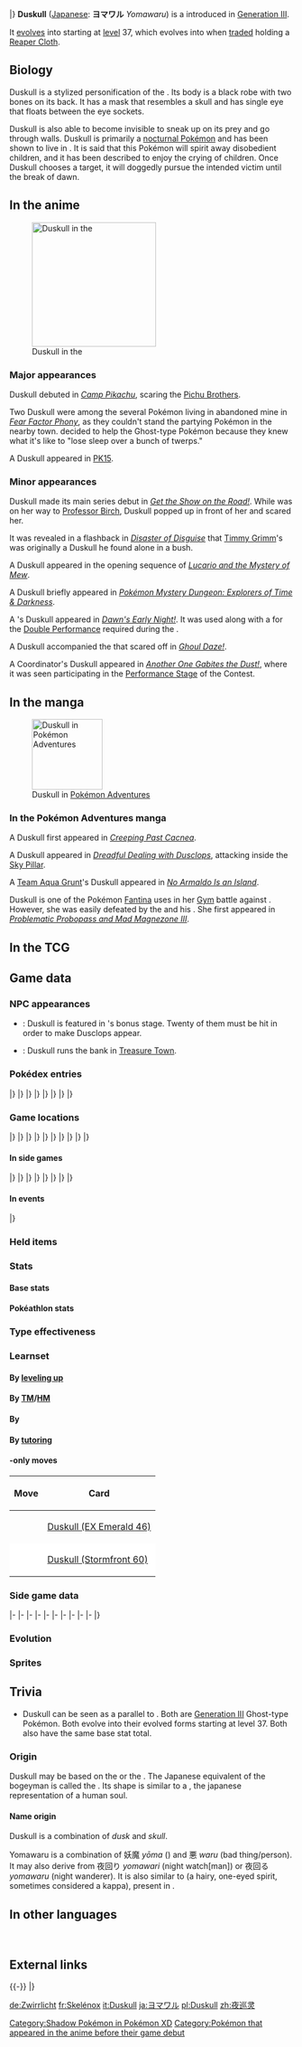 {{PokémonPrevNext/Head|type=Ghost}}
{{PokémonPrevNext/GO|species=Duskull}}
{{PokémonPrevNext/Pokémon|type=Ghost|prevnum=354|prev=Banette|nextnum=356|next=Dusclops|roundleft=bl|roundright=br}}
|}
{{Pokémon Infobox
|name=Duskull
|jname=ヨマワル
|tmname=Yomawaru
|ndex=355
|hdex=148
|hdex6=153
|sdex=189
|abrow=190
|obrow=148
|opbrow=196
|typebox=1
|type1=Ghost
|category=Requiem
|height-ftin=2'07"
|height-m=0.8
|weight-lbs=33.1
|weight-kg=15.0
|abilityn=d
|ability1=Levitate
|abilityd=Frisk
|egggroupn=1
|egggroup1=Amorphous
|color=Black
|eggcycles=25
|evtotal=1
|evsd=1
|expyield=59
|oldexp=97
|lv100exp=800,000
|gendercode=127
|catchrate=190
|body=04
|pokefordex=duskull
|generation=3
|friendship=35
}}
'''Duskull''' ([[List of Japanese Pokémon names|Japanese]]: '''ヨマワル''' ''Yomawaru'') is a {{type|Ghost}} {{OBP|Pokémon|species}} introduced in [[Generation III]].

It [[Evolution|evolves]] into {{p|Dusclops}} starting at [[level]] 37, which evolves into {{p|Dusknoir}} when [[trade]]d holding a [[Reaper Cloth]].

==Biology==
Duskull is a stylized personification of the {{wp|Grim Reaper}}. Its body is a black robe with two bones on its back. It has a mask that resembles a skull and has single eye that floats between the eye sockets.

Duskull is also able to become invisible to sneak up on its prey and go through walls. Duskull is primarily a [[nocturnal Pokémon]] and has been shown to live in {{DL|List of Pokémon by habitat|Forest Pokémon|thick forests}}. It is said that this Pokémon will spirit away disobedient children, and it has been described to enjoy the crying of children. Once Duskull chooses a target, it will doggedly pursue the intended victim until the break of dawn.

==In the anime==
[[File:Duskull anime.png|thumb|left|220px|Duskull in the {{pkmn|anime}}]]
===Major appearances===
Duskull debuted in ''[[PK11|Camp Pikachu]]'', scaring the [[Pichu Brothers]].

Two Duskull were among the several {{type|Ghost}} Pokémon living in abandoned mine in ''[[AG146|Fear Factor Phony]]'', as they couldn't stand the partying {{type|Psychic}} Pokémon in the nearby town. {{TRT}} decided to help the Ghost-type Pokémon because they knew what it's like to "lose sleep over a bunch of twerps."

A Duskull appeared in [[PK15]].

===Minor appearances===
Duskull made its main series debut in ''[[AG001|Get the Show on the Road!]]''. While {{an|May}} was on her way to [[Professor Birch]], Duskull popped up in front of her and scared her.

It was revealed in a flashback in ''[[AG061|Disaster of Disguise]]'' that [[Timmy Grimm]]'s {{p|Dusclops}} was originally a Duskull he found alone in a bush.

A Duskull appeared in the opening sequence of ''[[M08|Lucario and the Mystery of Mew]]''.

A Duskull briefly appeared in ''[[SS020|Pokémon Mystery Dungeon: Explorers of Time & Darkness]]''.

A {{pkmn|Coordinator}}'s Duskull appeared in ''[[DP049|Dawn's Early Night!]]''. It was used along with a {{p|Psyduck}} for the [[Double Performance]] required during the {{ci|Hearthome}} {{pkmn|Contest}}.

A Duskull accompanied the {{p|Banette}} that scared off {{MTR}} in ''[[DP090|Ghoul Daze!]]''.

A Coordinator's Duskull appeared in ''[[DP114|Another One Gabites the Dust!]]'', where it was seen participating in the [[Appeal|Performance Stage]] of the {{to|Chocovine}} Contest.

==In the manga==
[[File:Fantina Duskull Adventures.png|thumb|125px|Duskull in [[Pokémon Adventures]]]]
===In the Pokémon Adventures manga===
A Duskull first appeared in ''[[PS181|Creeping Past Cacnea]]''.

A Duskull appeared in ''[[PS241|Dreadful Dealing with Dusclops]]'', attacking {{adv|Wally}} inside the [[Sky Pillar]].

A [[Team Aqua Grunt]]'s Duskull appeared in ''[[PS243|No Armaldo Is an Island]]''.

Duskull is one of the Pokémon [[Fantina]] uses in her [[Gym]] battle against {{adv|Platinum}}. However, she was easily defeated by the {{type|Normal}} {{adv|Lax}} and his {{type|Ghost}} {{m|Lick}}. She first appeared in ''[[PS370|Problematic Probopass and Mad Magnezone III]]''.

==In the TCG==
{{main|Duskull (TCG)}}

==Game data==
===NPC appearances===
* {{g|Pinball: Ruby & Sapphire}}: Duskull is featured in {{p|Dusclops}}'s bonus stage. Twenty of them must be hit in order to make Dusclops appear.
* {{g|Mystery Dungeon: Explorers of Time and Explorers of Darkness}}: Duskull runs the bank in [[Treasure Town]].

===Pokédex entries===
{{Dex/Header|type=Ghost}}
{{Dex/NA|gen=III}}
{{Dex/Gen|gen=III}}
{{Dex/Entry1|v=Ruby|t=FFF|entry=Duskull can pass through any wall no matter how thick it may be. Once this Pokémon chooses a target, it will doggedly pursue the intended victim until the break of dawn.}}
{{Dex/Entry1|v=Sapphire|t=FFF|entry=Duskull wanders lost among the deep darkness of midnight. There is an oft-told admonishment given to misbehaving children that this Pokémon will spirit away bad children who earn scoldings from their mothers.}}
{{Dex/Entry1|v=Emerald|t=FFF|entry=A glare from its single scarlet eye makes even burly grown-ups freeze in utter fear. It is a nocturnal Pokémon that roams about under the cloak of darkness.}}
{{Dex/Entry2|v=FireRed|v2=LeafGreen|entry=Making itself invisible, it silently sneaks up to prey. It has the ability to slip through thick walls.}}
|}
|}
{{Dex/Gen|gen=IV}}
{{Dex/Entry2|v=Diamond|v2=Pearl|entry=It doggedly pursues its prey wherever it goes. However, the chase is abandoned at sunrise.}}
{{Dex/Entry1|v=Platinum|entry=It loves the crying of children. It startles bad kids by passing through walls and making them cry.}}
{{Dex/Entry2|v=HeartGold|v2=SoulSilver|entry=If it finds bad children who won't listen to their parents, it will spirit them away--or so it's said.}}
|}
|}
{{Dex/Gen|gen=V}}
{{Dex/Entry2|v=Black|v2=White|t=FFF|entry=It loves the crying of children. It startles bad kids by passing through walls and making them cry.}}
{{Dex/Entry2|v=Black 2|v2=White 2|t=FFF|entry=It loves the crying of children. It startles bad kids by passing through walls and making them cry.}}
|}
|}
{{Dex/Gen|gen=VI}}
{{Dex/Entry1|v=X|t=FFF|entry=It doggedly pursues its prey wherever it goes. However, the chase is abandoned at sunrise.}}
{{Dex/Entry1|v=Y|entry=If it finds bad children who won't listen to their parents, it will spirit them away--or so it's said.}}
{{Dex/Entry1|t=FFF|v=Omega Ruby|entry=Duskull can pass through any wall no matter how thick it may be. Once this Pokémon chooses a target, it will doggedly pursue the intended victim until the break of dawn.}}
{{Dex/Entry1|t=FFF|v=Alpha Sapphire|entry=Duskull wanders lost among the deep darkness of midnight. There is an oft-told admonishment given to misbehaving children that this Pokémon will spirit away bad children who earn scoldings from their mothers.}}
|}
|}
{{Dex/Footer}}

===Game locations===
{{Availability/Header|type=Ghost}}
{{Availability/NA|gen=III}}
{{Availability/Gen|gen=III}}
{{Availability/Entry1|v=Ruby|t=FFF|area=[[Route]]s {{rtn|121|Hoenn}} and {{rtn|123|Hoenn}}, [[Mt. Pyre]]}}
{{Availability/Entry1|v=Sapphire|t=FFF|area=[[Mt. Pyre]]}}
{{Availability/Entry1|v=Emerald|t=FFF|area=[[Mt. Pyre]]}}
{{Availability/Entry2/None|v=FireRed|v2=LeafGreen}}
{{Availability/Entry1/None|v=Colosseum}}
{{Availability/Entry1|v=XD|t=FFF|link=Pokémon XD: Gale of Darkness|area=[[ONBS Station]] {{color2|{{shadow color}}|Shadow Pokémon|(Shadow)}}}}
|}
|}
{{Availability/Gen|gen=IV}}
{{Availability/Entry2|v=Diamond|v2=Pearl|area={{rt|224|Sinnoh}} ([[Poké Radar]])}}
{{Availability/Entry1|v=Platinum|area={{rt|209|Sinnoh}}, [[Lost Tower]], [[Turnback Cave]]}}
{{Availability/Entry2|v=HeartGold|v2=SoulSilver|area={{safari|Johto}}}}
{{Availability/Entry1|v=Pal Park|color=71AD64|link=Pal Park|area={{DL|List of Pokémon by Pal Park location|Forest}}}}
{{Availability/Entry1|v=Pokéwalker|color=F33|link=Pokéwalker|area={{pw|Winner's Path}}}}
|}
|}
{{Availability/Gen|gen=V}}
{{Availability/Entry2/None|v=Black|v2=White|area=[[Dream World]] or [[Poké Transfer]]}}
{{Availability/Entry2/None|v=Black 2|v2=White 2|area=[[Dream World]] or [[Poké Transfer]]}}
{{Availability/Entry1|v=Dream World|color={{dream color}}|area={{dwa|Spooky Manor}}}}
|}
|}
{{Availability/Gen|gen=VI}}
{{Availability/Entry2|v=X|v2=Y|t=FFF|area={{pkmn|breeding|Breed}} {{p|Dusclops}}}}
{{Availability/Entry2|v=Omega Ruby|v2=Alpha Sapphire|t=FFF|t2=FFF|area=[[Mt. Pyre]]}}
|}
|}
{{Availability/Gen|gen=VII}}
{{Availability/Entry2/None|v=Sun|v2=Moon|area=[[Pokémon Bank]]}}
{{Availability/Entry2/None|v=Ultra Sun|v2=Ultra Moon|area=[[Pokémon Bank]]}}
|}
|}
{{Availability/Footer}}

====In side games====
{{Availability/Header|type=Ghost}}
{{Availability/NA|gen=III}}
{{Availability/Gen|gen=III}}
{{Availability/Entry1|v=Channel|color={{water color}}|area=[[Springleaf Field]]}}
{{Availability/Entry1|v=Pinball: R&S|link=Pokémon Pinball: Ruby & Sapphire|color={{ruby color}}|t=fff|area=Forest ([[Ruby Field|Both]] [[Sapphire Field|Fields]])}}
{{Availability/Entry1|v=Trozei!|color={{yellow color}}|area=[[Secret Storage 17]], Endless Level 38, Forever Level 4, [[Mr. Who's Den]]}}
{{Availability/Entry2|v=MD Red|v2=MD Blue|link=Pokémon Mystery Dungeon: Red Rescue Team and Blue Rescue Team|area=[[Sky Tower]] (7F-14F), [[Darknight Relic]] (11F-15F)}}
|}
|}
{{Availability/Gen|gen=IV}}
{{Availability/Entry2|v=MD Time|v2=MD Darkness|link=Pokémon Mystery Dungeon: Explorers of Time and Explorers of Darkness|area=[[Sky Stairway]] (1F-49F)}}
{{Availability/Entry1|v=MD Sky|link=Pokémon Mystery Dungeon: Explorers of Sky|area=[[Sky Stairway]] (1F-49F)}}
{{Availability/Entry1|v=Ranger: SoA|color={{SoA color}}|link=Pokémon Ranger: Shadows of Almia|area=[[Chroma Ruins]]}}
{{Availability/Entry1|v=PokéPark Wii|color={{grass color}}|link=PokéPark Wii: Pikachu's Adventure|area=[[Haunted Zone]], [[Meeting Place]]{{tt|*|cannot be befriended in the Meeting Place}}}}
{{Availability/Entry1|v=Ranger: GS|color={{GS color}}|link=Pokémon Ranger: Guardian Signs|area=[[Old Mansion]], [[Dark Temple]]}}
|}
|}
{{Availability/Gen|gen=V}}
{{Availability/Entry1|1|v=Rumble Blast|color={{fire color}}|area=Hauntyard: [[Everspring Valley]], [[Misty Edgewater]]}}
{{Availability/Entry1|1|v=Conquest|color={{silver color}}|area=[[Valora]], [[Spectra]], [[Dragnor]]}}
{{Availability/Entry1|1|v=Rumble U|color={{fire color}}|area=[[Flower Garden#Guardians of the Flower Patch|Flower Garden: Guardians of the Flower Patch]] <small>(Boss)</small>}}
|}
|}
{{Availability/Gen|gen=VI}}
{{Availability/Entry1|1|v=Battle Trozei|color={{defense color}}|area=[[Safari Jungle#Wednesday Stage 2|Safari Jungle: Stage 2]]{{dotw|We}}}}
{{Availability/Entry1|1|v=Shuffle|color={{beauty color}}|area=[[Graucus Hall|Graucus Hall: Stage 451]]<br>Event: [[Special Stages#Fourth release|''Pokémon Safari'']] <small>(Fourth release)</small>}}
{{Availability/Entry1|1|v=Rumble World|color={{fire color}}|area=[[Black Realm#Grim Rendezvous|Black Realm: Grim Rendezvous]] <small>(All Areas)</small>, [[Legend Terrain#Tomb of Nightmares|Legend Terrain: Tomb of Nightmares]] <small>(All Areas)</small>}}
|}
|}
{{Availability/Footer}}

====In events====
{{eventAvail/h|type=Ghost}}
{{eventAvail|{{gameabbrev3|RS}}|Monster Week 1 Duskull|English|United States|25|October 18 to 24, 2003|link=List of PCNY event Pokémon distributions in Generation III#Duskull}}
|}

===Held items===
{{HeldItems
|type=Ghost
|rse1=Spell Tag|rse1type=None|rse1rar=5
|dppt1=Kasib Berry|dppt1type=Berry|dppt1rar=5
|hgss1=Kasib Berry|hgss1type=Berry|hgss1rar=5
|oras1=Spell Tag|oras1type=None|oras1rar=5
|walk1=Reaper Cloth|walk1type=None|walk1rar=100
}}

===Stats===
====Base stats====
{{BaseStats
|type=Ghost
|HP=     20
|Attack= 40
|Defense=90
|SpAtk=  30
|SpDef=  90
|Speed=  25}}

====Pokéathlon stats====
{{Pokéthlon
|type=Ghost
|Speed=4
|SpeedMax=4
|Power=2
|PowerMax=3
|Technique=1
|TechniqueMax=3
|Stamina=2
|StaminaMax=3
|Jump=4
|JumpMax=4
}}

===Type effectiveness===
{{TypeEffectiveness
|type1=Ghost
|Normal=    0
|Fighting=  0
|Flying=  100
|Poison=   50
|Ground=  100
|Rock=    100
|Bug=      50
|Ghost=   200
|Steel=   100
|Fire=    100
|Water=   100
|Grass=   100
|Electric=100
|Psychic= 100
|Ice=     100
|Dragon=  100
|Dark=    200
|Fairy=   100
|notes=yes
|ghost=yes
|newnormal=1
|newfighting=1
|levitate=maybe}}

===Learnset===
====By [[Level|leveling up]]====
{{learnlist/levelh/7|Duskull|Ghost|Ghost|3}}
{{learnlist/level7|1|Leer|Normal|Status|&mdash;|100|30}}
{{learnlist/level7|1|Night Shade|Ghost|Special|&mdash;|100|15}}
{{learnlist/level7|6|Disable|Normal|Status|&mdash;|100|20}}
{{learnlist/level7|9|Astonish|Ghost|Physical|30|100|15||'''}}
{{learnlist/level7|14|Foresight|Normal|Status|&mdash;|&mdash;|40}}
{{learnlist/level7|17|Shadow Sneak|Ghost|Physical|40|100|30||'''}}
{{learnlist/level7|22|Pursuit|Dark|Physical|40|100|20}}
{{learnlist/level7|25|Will-O-Wisp|Fire|Status|&mdash;|85|15}}
{{learnlist/level7|30|Confuse Ray|Ghost|Status|&mdash;|100|10}}
{{learnlist/level7|33|Curse|Ghost|Status|&mdash;|&mdash;|10}}
{{learnlist/level7|38|Hex|Ghost|Special|65|100|10||'''}}
{{learnlist/level7|41|Shadow Ball|Ghost|Special|80|100|15||'''}}
{{learnlist/level7|46|Mean Look|Normal|Status|&mdash;|&mdash;|5}}
{{learnlist/level7|49|Payback|Dark|Physical|50|100|10}}
{{learnlist/level7|54|Future Sight|Psychic|Special|120|100|10}}
{{learnlist/levelf/7|Duskull|Ghost|Ghost|3}}

====By [[TM]]/[[HM]]====
{{learnlist/tmh/7|Duskull|Ghost|Ghost|3}}
{{learnlist/tm7|TM04|Calm Mind|Psychic|Status|&mdash;|&mdash;|20}}
{{learnlist/tm7|TM06|Toxic|Poison|Status|&mdash;|90|10}}
{{learnlist/tm7|TM10|Hidden Power|Normal|Special|60|100|15}}
{{learnlist/tm7|TM11|Sunny Day|Fire|Status|&mdash;|&mdash;|5}}
{{learnlist/tm7|TM12|Taunt|Dark|Status|&mdash;|100|20}}
{{learnlist/tm7|TM13|Ice Beam|Ice|Special|90|100|10}}
{{learnlist/tm7|TM14|Blizzard|Ice|Special|110|70|5}}
{{learnlist/tm7|TM17|Protect|Normal|Status|&mdash;|&mdash;|10}}
{{learnlist/tm7|TM18|Rain Dance|Water|Status|&mdash;|&mdash;|5}}
{{learnlist/tm7|TM21|Frustration|Normal|Physical|&mdash;|100|20}}
{{learnlist/tm7|TM27|Return|Normal|Physical|&mdash;|100|20}}
{{learnlist/tm7|TM29|Psychic|Psychic|Special|90|100|10}}
{{learnlist/tm7|TM30|Shadow Ball|Ghost|Special|80|100|15||'''}}
{{learnlist/tm7|TM32|Double Team|Normal|Status|&mdash;|&mdash;|15}}
{{learnlist/tm7|TM41|Torment|Dark|Status|&mdash;|100|15}}
{{learnlist/tm7|TM42|Facade|Normal|Physical|70|100|20}}
{{learnlist/tm7|TM44|Rest|Psychic|Status|&mdash;|&mdash;|10}}
{{learnlist/tm7|TM45|Attract|Normal|Status|&mdash;|100|15}}
{{learnlist/tm7|TM46|Thief|Dark|Physical|60|100|25}}
{{learnlist/tm7|TM48|Round|Normal|Special|60|100|15}}
{{learnlist/tm7|TM56|Fling|Dark|Physical|&mdash;|100|10}}
{{learnlist/tm7|TM57|Charge Beam|Electric|Special|50|90|10}}
{{learnlist/tm7|TM61|Will-O-Wisp|Fire|Status|&mdash;|85|15}}
{{learnlist/tm7|TM63|Embargo|Dark|Status|&mdash;|100|15}}
{{learnlist/tm7|TM66|Payback|Dark|Physical|50|100|10}}
{{learnlist/tm7|TM77|Psych Up|Normal|Status|&mdash;|&mdash;|10}}
{{learnlist/tm7|TM83|Infestation|Bug|Special|20|100|20}}
{{learnlist/tm7|TM85|Dream Eater|Psychic|Special|100|100|15}}
{{learnlist/tm7|TM87|Swagger|Normal|Status|&mdash;|85|15}}
{{learnlist/tm7|TM88|Sleep Talk|Normal|Status|&mdash;|&mdash;|10}}
{{learnlist/tm7|TM90|Substitute|Normal|Status|&mdash;|&mdash;|10}}
{{learnlist/tm7|TM92|Trick Room|Psychic|Status|&mdash;|&mdash;|5}}
{{learnlist/tm7|TM97|Dark Pulse|Dark|Special|80|100|15}}
{{learnlist/tm7|TM100|Confide|Normal|Status|&mdash;|&mdash;|20}}
{{learnlist/tmf/7|Duskull|Ghost|Ghost|3}}

====By {{pkmn|breeding}}====
{{learnlist/breedh/7|Duskull|Ghost|Ghost|3}}
{{learnlist/breed7|{{MSP|092|Gastly}}{{MSP|093|Haunter}}{{MSP|094|Gengar}}{{MSP|442|Spiritomb}}|Dark Pulse|Dark|Special|80|100|15}}
{{learnlist/breed7|{{MSP|092|Gastly}}{{MSP|093|Haunter}}{{MSP|094|Gengar}}{{MSP|109|Koffing}}{{MSP|110|Weezing}}{{MSP|202|Wobbuffet}}<br>{{MSP|562|Yamask}}{{MSP|563|Cofagrigus}}{{MSP|708|Phantump}}{{MSP|709|Trevenant}}|Destiny Bond|Ghost|Status|&mdash;|&mdash;|5}}
{{learnlist/breed7|{{MSP|353|Shuppet}}{{MSP|354|Banette}}{{MSP|442|Spiritomb}}{{MSP|708|Phantump}}{{MSP|709|Trevenant}}{{MSP|778|Mimikyu}}|Feint Attack|Dark|Physical|60|&mdash;|20}}
{{learnlist/breed7|{{MSP|200|Misdreavus}}{{MSP|353|Shuppet}}{{MSP|354|Banette}}{{MSP|562|Yamask}}{{MSP|563|Cofagrigus}}|Grudge|Ghost|Status|&mdash;|&mdash;|5}}
{{learnlist/breed7|{{MSP|109|Koffing}}{{MSP|110|Weezing}}{{MSP|562|Yamask}}{{MSP|563|Cofagrigus}}|Haze|Ice|Status|&mdash;|&mdash;|30}}
{{learnlist/breed7|{{MSP|280|Ralts}}{{MSP|281|Kirlia}}{{MSP|282|Gardevoir}}{{MSP|607|Litwick}}{{MSP|608|Lampent}}|Imprison|Psychic|Status|&mdash;|&mdash;|10}}
{{learnlist/breed7|{{MSP|088|Grimer}}{{MSP|088A|Grimer}}{{MSP|089|Muk}}{{MSP|089A|Muk}}{{MSP|109|Koffing}}{{MSP|110|Weezing}}<br>{{MSP|442|Spiritomb}}{{MSP|607|Litwick}}{{MSP|608|Lampent}}|Memento|Dark|Status|&mdash;|100|10}}
{{learnlist/breed7|{{MSP|425|Drifloon}}{{MSP|426|Drifblim}}{{MSP|442|Spiritomb}}{{MSP|562|Yamask}}{{MSP|563|Cofagrigus}}{{MSP|592|Frillish}}<br>{{MSP|593|Jellicent}}|Ominous Wind|Ghost|Special|60|100|5||'''}}
{{learnlist/breed7|{{MSP|200|Misdreavus}}{{MSP|577|Solosis}}{{MSP|578|Duosion}}{{MSP|579|Reuniclus}}{{MSP|607|Litwick}}{{MSP|608|Lampent}}<br>{{MSP|609|Chandelure}}{{MSP|710|Pumpkaboo}}{{MSP|711|Gourgeist}}{{MSP|778|Mimikyu}}|Pain Split|Normal|Status|&mdash;|&mdash;|20}}
{{learnlist/breed7|{{MSP|577|Solosis}}{{MSP|578|Duosion}}{{MSP|579|Reuniclus}}|Skill Swap|Psychic|Status|&mdash;|&mdash;|10}}
{{learnlist/breedf/7|Duskull|Ghost|Ghost|3}}

====By [[Move Tutor|tutoring]]====
{{learnlist/tutorh/7|Duskull|Ghost|Ghost|3}}
{{learnlist/tutor7|Ally Switch|Psychic|Status|—|—|15|||no|yes}}
{{learnlist/tutor7|Gravity|Psychic|Status|—|—|5|||no|yes}}
{{learnlist/tutor7|Icy Wind|Ice|Special|55|95|15|||no|yes}}
{{learnlist/tutor7|Pain Split|Normal|Status|—|—|20|||no|yes}}
{{learnlist/tutor7|Skill Swap|Psychic|Status|—|—|10|||no|yes}}
{{learnlist/tutor7|Snatch|Dark|Status|—|—|10|||no|yes}}
{{learnlist/tutor7|Snore|Normal|Special|50|100|15|||no|yes}}
{{learnlist/tutor7|Spite|Ghost|Status|—|100|10|||no|yes}}
{{learnlist/tutor7|Telekinesis|Psychic|Status|—|—|15|||no|yes}}
{{learnlist/tutor7|Trick|Psychic|Status|—|100|10|||no|yes}}
{{learnlist/tutor7|Wonder Room|Psychic|Status|—|—|10|||no|yes}}
{{learnlist/tutorf/7|Duskull|Ghost|Ghost|3}}

===={{Trading Card Game}}-only moves====
{| class="roundy" style="margin:auto; background: #{{tcg psychic color light}}; border: 3px solid #{{tcg psychic color}}"
! Move
! Card
|- style="background:#fff"
| {{m|Pound}}
| [[Duskull (EX Emerald 46)]]
|-
| style="background:#fff; {{roundybl|5px}}" | {{m|Tackle}}
| style="background:#fff; {{roundybr|5px}}" | [[Duskull (Stormfront 60)]]
|}

===Side game data===
{{Spindata/Head|type=Ghost}}
{{Spindata/PinballRS|col=3|type=Ghost|ndex=355|acquisition=Catch}}
{{Spindata/Trozei|col=3|type=Ghost|ndex=355|rarity=Common}}
|-
{{Spindata/MDRB|col=6|type=Ghost|ndex=355
|body=1
|rate=7.5
|area=Darkness Ridge
|P1=Walls don't mean much to me!
|P2=No, no, no... My health has fallen by half...
|P3=I'm close to falling... My body has started to fade...
|PL=Fufufu... I seem to have leveled!
}}
|-
{{Spindata/MDTDS|col=6|type=Ghost|ndex=355
|body=1
|rate=6.4
|IQ=F
}}
|-
{{Spindata/Ranger SoA|col=6|type=Ghost
|group=Ghost
|assist=Ghost
|field=Psy Power
|fieldpower=1
|browser=While protecting itself with {{m|Will-O-Wisp|ghostly fire}}, it attacks with eerie orbs.
}}
|-
{{Spindata/Ranger GS|col=6|type=Ghost
|group=Ghost
|assist=Ghost
|field=Psy Power
|fieldpower=1
|browser=It spits out orbs imbued with loathsome emotions that make Pokémon Paused.
}}
|-
{{Spindata/RumbleBlast|col=6|type=Ghost
|att=1
|def=4
|speed=2
}}
|-
{{Spindata/PokéPark|col=6|type=Ghost|ndex=355
|Pad=Look for Duskull to be your Guide in the [[Haunted Zone]]. He'll help you learn about the Haunted House. He's quite a powerhouse at {{DL|Attractions|Dusknoir's Speed Slam}}.
}}
|-
{{Spindata/PokéPark2|col=6|type=Ghost|ndex=355
|pad=He lived in a [[Haunted Zone|certain mansion]] but set off to go back to his hometown. He feels the same atmosphere from the back of the warehouse.
}}
|-
{{Spindata/Conquest|col=6|type=Ghost|ndex=355
|HP=1
|atk=1
|def=4
|spd=1
|range=3
|move=Astonish
|ability1=Levitate
|evo=Evolves into {{p|Dusclops}} when its Defense is 104 or higher
|link={{DL|List of Pokémon Conquest characters|Ittetsu}} and {{DL|List of Pokémon Conquest characters|Morinari}}
}}
|-
{{Spindata/Battle Trozei|col=3|type=Ghost|ndex=355
|power=1
}}
{{Spindata/Shuffle|col=3|type=Ghost|ndex=355|num=322
|min=40
|max=115
|raisemaxlevel=15
|skill=Block Smash
|skilldesc=Clears one unbreakable-block disruption without fail.
|swapper=Block Shot
}}
|-
{{Spindata/GO|col=6|type=Ghost|ndex=355
|hatch=5 km
|buddy=3
|evocandy=50
|stamina=40
|attack=70
|defense=162
|fast={{m|Hex}}, {{m|Astonish}}
|special={{m|Ominous Wind}}, {{m|Night Shade}}, {{m|Shadow Sneak}}
}}
|}

===Evolution===
{{Evobox-3
|type1=Ghost
|pictype=art
|no1=355
|name1=Duskull
|type1-1=Ghost
|evo1={{bag|Rare Candy}}<br>{{color2|000|Level|Level 37}}
|no2=356
|name2=Dusclops
|type1-2=Ghost
|evo2={{bag|Reaper Cloth}}<br>{{color2|000|Trade}}<br>holding {{color2|000|Reaper Cloth}}
|no3=477
|name3=Dusknoir
|type1-3=Ghost}}

===Sprites===
{{Spritebox/Header|type=Ghost}}
{{Spritebox/NA|gen=III}}
{{Spritebox/3|ndex=355}}
{{Spritebox/4|ndex=355}}
{{Spritebox/5|ndex=355}}
{{Spritebox/6|ndex=355}}
{{Spritebox/7|ndex=355}}
{{Spritebox/Footer|355|Duskull}}

==Trivia==
* Duskull can be seen as a parallel to {{p|Shuppet}}. Both are [[Generation III]] Ghost-type Pokémon. Both evolve into their evolved forms starting at level 37. Both also have the same base stat total.

===Origin===
Duskull may be based on the {{wp|Death (personification)|Grim Reaper}} or the {{wp|bogeyman}}. The Japanese equivalent of the bogeyman is called the {{wp|Namahage}}. Its shape is similar to a {{wp|Hitodama}}, the japanese representation of a human soul.

====Name origin====
Duskull is a combination of ''dusk'' and ''skull''.

Yomawaru is a combination of 妖魔 ''yōma'' ({{wp|ghost}}) and 悪 ''waru'' (bad thing/person). It may also derive from 夜回り ''yomawari'' (night watch[man]) or 夜回る ''yomawaru'' (night wanderer). It is also similar to {{jwp|山童|Yamawarawa}} (a hairy, one-eyed spirit, sometimes considered a kappa), present in ''{{wp|Gazu Hyakki Yagyō|The Illustrated Night Parade of a Hundred Demons}}''.

==In other languages==
{{Other languages|type=Ghost|type2=Ghost
|ja=ヨマワル ''Yomawaru''|jameaning=From {{tt|妖魔 ''yōma''|ghost}}, {{tt|悪 ''waru''|bad thing/person}}, {{tt|夜回り ''yomawari''|night watchman}}, {{tt|夜回る ''yomawaru''|night wanderer}}, or {{tt|山童 ''yamawaro''|a hairy, one-eyed spirit, sometimes considered a kappa}}
|fr=Skelénox|frmeaning=From a deformation of ''{{tt|squelette|skeleton}}'' and ''{{wp|Nyx (mythology)|Nox}}''
|es=Duskull|esmeaning=Same as English name
|de=Zwirrlicht|demeaning=From ''{{tt|Zwielicht|twilight}}'' and ''{{tt|Irrlicht|will-o'-the-wisp}}''
|it=Duskull|itmeaning=Same as English name
|ko=해골몽 ''Haegolmong''|komeaning=From {{tt|해골 (骸骨) ''haegol''|skull}} and {{tt|몽 (夢) ''mong''|dream}} or ''monster''
|zh_cmn=夜骷顱 / 夜骷颅 ''Yèkūlú''|zh_cmnmeaning=Means "Night skull"
|hi=डास्काल ''Duskull''|himeaning=Transliteration of English name
}}
<br clear="left">

==External links==

{{-}}
{{PokémonPrevNext/Head|type=Ghost}}
{{PokémonPrevNext/Pokémon|type=Ghost|prevnum=354|prev=Banette|nextnum=356|next=Dusclops}}
|}
{{Project Pokédex notice}}

[[Category:Shadow Pokémon in Pokémon XD]]
[[Category:Pokémon that appeared in the anime before their game debut]]

[[de:Zwirrlicht]]
[[fr:Skelénox]]
[[it:Duskull]]
[[ja:ヨマワル]]
[[pl:Duskull]]
[[zh:夜巡灵]]